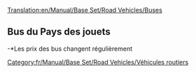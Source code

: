 [[Translation:en/Manual/Base Set/Road Vehicles/Buses]]

{{fr/Manual/Base Set/Road Vehicles/Vehicule routier|nom      = Bus MPS Regal
  |img      = en/Manual/Base Set/Road Vehicles/Bus-MPS Regal.png
  |prix     = 4920£ (9840$)
  |vitesse  = 56 km/h (35 mph)
  |annualite= 426£ (852$)
  |design   = 1930
  |vie      = 12
  |capacite = 31 passagers
}}
{{fr/Manual/Base Set/Road Vehicles/Vehicule routier|nom      = Bus Hereford Leopard
  |img      = en/Manual/Base Set/Road Vehicles/Bus-Hereford Leopard.png
  |prix     = 5740£ (11480$) 
  |vitesse  = 88 km/h (55 mph)
  |annualite= 600£ (1200$)
  |design   = 1964
  |vie      = 15
  |capacite = 35 passagers
}}
{{fr/Manual/Base Set/Road Vehicles/Vehicule routier|nom      = Bus Foster
  |img      = en/Manual/Base Set/Road Vehicles/Bus-foster.png
  |prix     = 6150£ (12300$) 
  |vitesse  = 112 km/h (70 mph)
  |annual   = 834£ (1668$)
  |design   = 1986
  |vie      = 15
  |capacite = 37 passagers
}}
{{fr/Manual/Base Set/Road Vehicles/Vehicule routier|nom      = Superbus Foster MkII
  |img      = en/Manual/Base Set/Road Vehicles/Bus-Foster MkII Superbus.png
  |prix     = 6560£ (13120$) 
  |vitesse  = 127 km/h (79 mph)
  |annualite= 1125£ (2250$)
  |design   = 2008
  |vie      = 15
  |capacite = 40 passagers
}}

==Bus du Pays des jouets==
{{fr/Manual/Base Set/Road Vehicles/Vehicule routier|nom      = Bus Ploddyphut MkI
  |img      = en/Manual/Base Set/Road Vehicles/Ploddyphut MkI Bus.png
  |prix     = *4920£
  |vitesse  = 56 km/h 
  |annualite= 426£
  |design   = 1945
  |vie      = 15
  |capacite = 30 passagers
}}
{{fr/Manual/Base Set/Road Vehicles/Vehicule routier|nom      = Bus Ploddyphut MkII
  |img      = en/Manual/Base Set/Road Vehicles/Ploddyphut MkII Bus.png
  |prix     = *5740£
  |vitesse  = 96 km/h 
  |annualite= 804£
  |design   = 1972
  |vie      = 15
  |capacite = 35 passagers
}}
{{fr/Manual/Base Set/Road Vehicles/Vehicule routier|nom      = Bus Ploddyphut MkIII
  |img      = en/Manual/Base Set/Road Vehicles/Ploddyphut MkIII Bus.png
  |prix     = *6560£
  |vitesse  = 120 km/h 
  |annualite= 1125£
  |design   = 2010
  |vie      = 15
  |capacite = 38 passagers
}}
-*Les prix des bus changent régulièrement

[[Category:fr/Manual/Base Set/Road Vehicles/Véhicules routiers]]